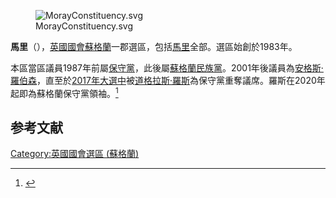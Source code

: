 {{NoteTA
|T=zh-tw: 馬里 (英國國會選區);zh-hk: 慕禮 (英國國會選區) 
|1=zh-tw: 馬里;zh-hk: 慕禮
}}

[[File:MorayConstituency.svg|right]]

'''馬里'''（{{lang-en|Moray}}），[[英國|英國]][[英國國會|國會]][[蘇格蘭|蘇格蘭]]一郡選區，包括[[馬里_(蘇格蘭行政區)|馬里]]全部。選區始創於1983年。

本區當區議員1987年前屬[[保守黨_(英國)|保守黨]]，此後屬[[蘇格蘭民族黨|蘇格蘭民族黨]]。2001年後議員為[[安格斯·羅伯森|安格斯·羅伯森]]，直至於[[2017年英國大選|2017年大選中]]被[[道格拉斯·羅斯|道格拉斯·羅斯]]為保守黨重奪議席。羅斯在2020年起即為蘇格蘭保守黨領袖。<ref name="">{{cite news
|publisher=[[英國廣播公司|英國廣播公司]]
|date=2010年5月7日
|title=Election 2010/Constituency/Moray
|url=http://news.bbc.co.uk/1/shared/election2010/results/constituency/845.stm
|accessdate=2010年5月15日
|archive-date=2017年9月6日
|archive-url=https://web.archive.org/web/20170906201643/http://news.bbc.co.uk/1/shared/election2010/results/constituency/845.stm
|dead-url=no
}}</ref>

==参考文献==
<div class="references-small">
<references></references>
</div>

{{DEFAULTSORT:Moray (UK Parliament constituency)}}
{{英國國會選區 (蘇格蘭)}}
[[Category:英國國會選區_(蘇格蘭)|Category:英國國會選區 (蘇格蘭)]]